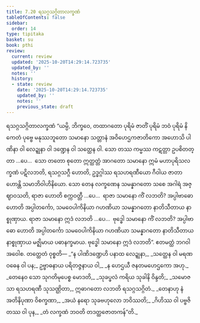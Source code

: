 ```yaml
---
title: 7.20 ရသဂ္ဂသဂ္ဂိတာလက္ခဏံ
tableOfContents: false
sidebar:
  order: 14
type: tipitaka
basket: su
book: pthi
review:
  current: review
  updated: '2025-10-20T14:29:14.723735'
  updated_by: ''
  notes: ''
  history:
  - state: review
    date: '2025-10-20T14:29:14.723735'
    updated_by: ''
    notes: ''
    previous_state: draft
---
```



<DynamicBreadcrumb />


<ReviewStatus review={frontmatter.review} showDetails={true} />

<HypothesisAnnotation frontmatter={frontmatter} />

<Paragraph number="506" type="center" book="pthi">
<Emphasis>ရသဂ္ဂသဂ္ဂိတာလက္ခဏံ</Emphasis>
</Paragraph>

<Division number="226" book="pthi" e="ch" v="8" p="135">

<Paragraph number="507" book="pthi">
“ယမ္ပိ, ဘိက္ခဝေ, တထာဂတော ပုရိမံ ဇာတိံ ပုရိမံ ဘဝံ ပုရိမံ နိကေတံ ပုဗ္ဗေ မနုဿဘူတော သမာနော သတ္တာနံ အဝိဟေဌကဇာတိကော အဟောသိ ပါဏိနာ ဝါ လေဍ္ဍုနာ ဝါ ဒဏ္ဍေန ဝါ သတ္ထေန ဝါ. သော တဿ ကမ္မဿ ကဋတ္တာ ဥပစိတတ္တာ …ပေ…  သော တတော စုတော ဣတ္ထတ္တံ အာဂတော သမာနော ဣမံ မဟာပုရိသလက္ခဏံ ပဋိလဘတိ, ရသဂ္ဂသဂ္ဂီ ဟောတိ, ဥဒ္ဓဂ္ဂါဿ ရသဟရဏီယော ဂီဝါယ ဇာတာ ဟောန္တိ သမာဘိဝါဟိနိယော.
</Paragraph>

<Paragraph number="508" book="pthi">
သော တေန လက္ခဏေန သမန္နာဂတော သစေ အဂါရံ အဇ္ဈာဝသတိ, ရာဇာ ဟောတိ စက္ကဝတ္တီ …ပေ…  ရာဇာ သမာနော ကိံ လဘတိ? အပ္ပါဗာဓော ဟောတိ အပ္ပါတင်္ကော, သမဝေပါကိနိယာ ဂဟဏိယာ သမန္နာဂတော နာတိသီတာယ နာစ္စုဏှာယ. ရာဇာ သမာနော ဣဒံ လဘတိ …ပေ…  ဗုဒ္ဓေါ သမာနော ကိံ လဘတိ? အပ္ပါဗာဓော ဟောတိ အပ္ပါတင်္ကော သမဝေပါကိနိယာ ဂဟဏိယာ သမန္နာဂတော နာတိသီတာယ နာစ္စုဏှာယ မဇ္ဈိမာယ ပဓာနက္ခမာယ. ဗုဒ္ဓေါ သမာနော ဣဒံ လဘတိ”. ဧတမတ္ထံ ဘဂဝါ အဝေါစ.
</Paragraph>

</Division>
<Division number="227" book="pthi" e="ch" v="8" p="135">

<Paragraph number="509" book="pthi">
တတ္ထေတံ ဝုစ္စတိ—
</Paragraph>

<Paragraph number="510" type="verses" book="pthi">
_“န ပါဏိဒဏ္ဍေဟိ ပနာထ လေဍ္ဍုနာ,_  
_သတ္ထေန ဝါ မရဏဝဓေန ဝါ ပန;_  
ဥဗ္ဗာဓနာယ ပရိတဇ္ဇနာယ ဝါ,_  
_န ဟေဌယီ ဇနတမဟေဌကော အဟု._  

</Paragraph>

<Paragraph number="511" type="verses" book="pthi">
_တေနေဝ သော သုဂတိမုပေစ္စ မောဒတိ,_  
_သုခပ္ဖလံ ကရိယ သုခါနိ ဝိန္ဒတိ;_  
_သမောဇသာ ရသဟရဏီ သုသဏ္ဌိတာ,_  
ဣဓာဂတော လဘတိ ရသဂ္ဂသဂ္ဂိတံ._  

</Paragraph>

<Paragraph number="512" type="verses" book="pthi">
_တေနာဟု နံ အတိနိပုဏာ ဝိစက္ခဏာ,_  
_အယံ နရော သုခဗဟုလော ဘဝိဿတိ;_  
_ဂိဟိဿ ဝါ ပဗ္ဗဇိတဿ ဝါ ပုန,_  
_တံ လက္ခဏံ ဘဝတိ တဒတ္ထဇောတကန်”တိ._
</Paragraph>
</Division>